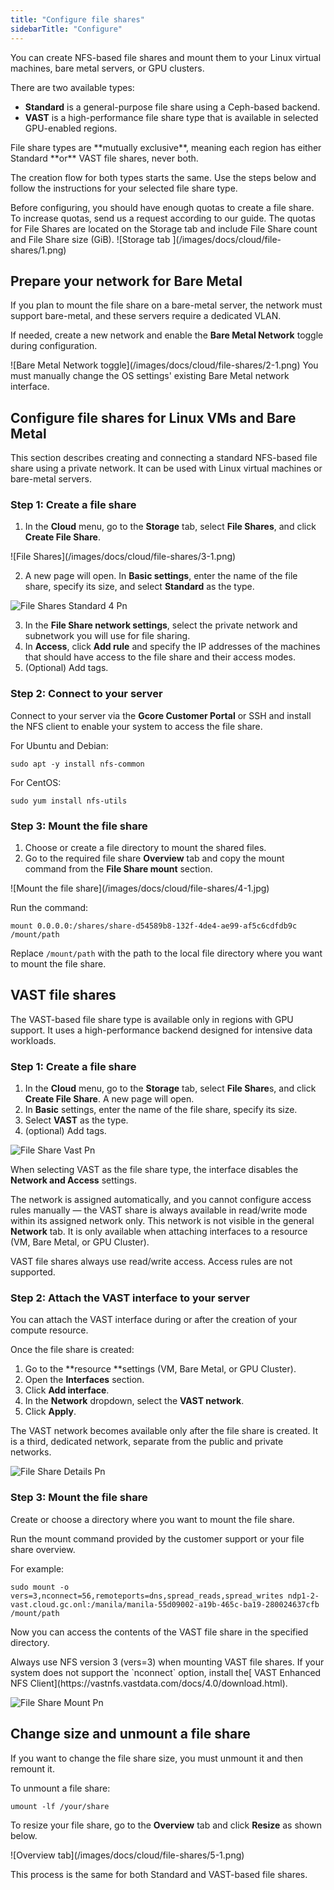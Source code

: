 ```yaml
---
title: "Configure file shares"
sidebarTitle: "Configure"
---
```


You can create NFS-based file shares and mount them to your Linux virtual machines, bare metal servers, or GPU clusters.

There are two available types:

- **Standard** is a general-purpose file share using a Ceph-based backend.
- **VAST** is a high-performance file share type that is available in selected GPU-enabled regions.

<Info>
  File share types are **mutually exclusive**, meaning each region has either Standard **or** VAST file shares, never both.
</Info>

The creation flow for both types starts the same. Use the steps below and follow the instructions for your selected file share type.

<Info>
  Before configuring, you should have enough quotas to create a file share. To increase quotas, send us a request according to our guide. The quotas for File Shares are located on the Storage tab and include File Share count and File Share size (GiB).
</Info>

<Frame>
  ![Storage tab ](/images/docs/cloud/file-shares/1.png)
</Frame>

## Prepare your network for Bare Metal

If you plan to mount the file share on a bare-metal server, the network must support bare-metal, and these servers require a dedicated VLAN.

If needed, create a new network and enable the **Bare Metal Network** toggle during configuration.

<Frame>
  ![Bare Metal Network toggle](/images/docs/cloud/file-shares/2-1.png)
</Frame>

<Info>
  You must manually change the OS settings' existing Bare Metal network interface.
</Info>

## Configure file shares for Linux VMs and Bare Metal

This section describes creating and connecting a standard NFS-based file share using a private network. It can be used with Linux virtual machines or bare-metal servers.

### Step 1: Create a file share

1. In the **Cloud** menu, go to the **Storage** tab, select **File Shares**, and click **Create File Share**.

<Frame>
  ![File Shares](/images/docs/cloud/file-shares/3-1.png)
</Frame>

2. A new page will open. In **Basic settings**, enter the name of the file share, specify its size, and select **Standard** as the type.

![File Shares Standard 4 Pn](/images/file-shares-standard-4.png)

3. In the **File Share network settings**, select the private network and subnetwork you will use for file sharing.
4. In **Access**, click **Add rule** and specify the IP addresses of the machines that should have access to the file share and their access modes.
5. (Optional) Add tags.

### Step 2: Connect to your server

Connect to your server via the **Gcore Customer Portal** or SSH and install the NFS client to enable your system to access the file share.

For Ubuntu and Debian:

`sudo apt -y install nfs-common`

For CentOS:

`sudo yum install nfs-utils`

### Step 3: Mount the file share

1. Choose or create a file directory to mount the shared files.
2. Go to the required file share **Overview** tab and copy the mount command from the **File Share mount** section.

<Frame>
  ![Mount the file share](/images/docs/cloud/file-shares/4-1.jpg)
</Frame>

Run the command:

`mount 0.0.0.0:/shares/share-d54589b8-132f-4de4-ae99-af5c6cdfdb9c /mount/path`

Replace `/mount/path` with the path to the local file directory where you want to mount the file share.

## VAST file shares

<Info>
  The VAST-based file share type is available only in regions with GPU support. It uses a high-performance backend designed for intensive data workloads.
</Info>

### Step 1: Create a file share

1. In the **Cloud** menu, go to the **Storage** tab, select **File Share**s, and click **Create File Share**. A new page will open.
2. In **Basic** settings, enter the name of the file share, specify its size.
3. Select **VAST** as the type.
4. (optional) Add tags.

![File Share Vast Pn](/images/file-share-vast.png)

When selecting VAST as the file share type, the interface disables the **Network and Access** settings.

The network is assigned automatically, and you cannot configure access rules manually — the VAST share is always available in read/write mode within its assigned network only. This network is not visible in the general **Network** tab. It is only available when attaching interfaces to a resource (VM, Bare Metal, or GPU Cluster).

VAST file shares always use read/write access. Access rules are not supported.

### Step 2: Attach the VAST interface to your server

You can attach the VAST interface during or after the creation of your compute resource.

Once the file share is created:

1. Go to the \*\*resource \*\*settings (VM, Bare Metal, or GPU Cluster).
2. Open the **Interfaces** section.
3. Click **Add interface**.
4. In the **Network** dropdown, select the **VAST network**.
5. Click **Apply**.

The VAST network becomes available only after the file share is created. It is a third, dedicated network, separate from the public and private networks.

![File Share Details Pn](/images/file-share-details.png)

### Step 3: Mount the file share

Create or choose a directory where you want to mount the file share.

Run the mount command provided by the customer support or your file share overview.

For example:

`sudo mount -o vers=3,nconnect=56,remoteports=dns,spread_reads,spread_writes ndp1-2-vast.cloud.gc.onl:/manila/manila-55d09002-a19b-465c-ba19-280024637cfb /mount/path`

Now you can access the contents of the VAST file share in the specified directory.

<Info>
  Always use NFS version 3 (vers=3) when mounting VAST file shares. If your system does not support the `nconnect` option, install the[ VAST Enhanced NFS Client](https://vastnfs.vastdata.com/docs/4.0/download.html).
</Info>

![File Share Mount Pn](/images/file-share-mount.png)

## Change size and unmount a file share

If you want to change the file share size, you must unmount it and then remount it.

To unmount a file share:

`umount -lf /your/share`

To resize your file share, go to the **Overview** tab and click **Resize** as shown below.

<Frame>
  ![Overview tab](/images/docs/cloud/file-shares/5-1.png)
</Frame>

This process is the same for both Standard and VAST-based file shares.